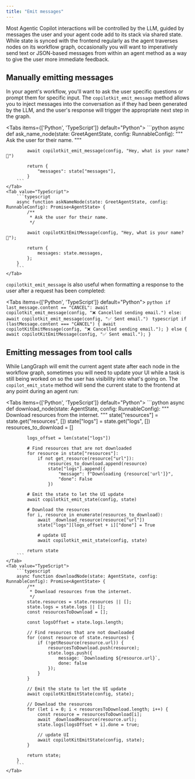 ```yaml
---
title: "Emit messages"
---
```


Most Agentic Copilot interactions will be controlled by the LLM, guided by messages the user and your agent code add to its stack via shared state. While state is synced with the frontend regularly as the agent traverses nodes on its workflow graph, occasionally you will want to imperatively send text or JSON-based messages from within an agent method as a way to give the user more immediate feedback.

## Manually emitting messages

In your agent's workflow, you'll want to ask the user specific questions or prompt them for specific input. The `copilotkit_emit_message` method allows you to inject messages into the conversation as if they had been generated by the LLM, and the user's response will trigger the appropriate next step in the graph.

<Tabs items={['Python', 'TypeScript']} default="Python">
    <Tab value="Python">
        ```python
        async def ask_name_node(state: GreetAgentState, config: RunnableConfig):
            """
            Ask the user for their name.
            """

            await copilotkit_emit_message(config, "Hey, what is your name? 🙂")

            return {
                "messages": state["messages"],
            }
        ```
    </Tab>
    <Tab value="TypeScript">
        ```typescript
        async function askNameNode(state: GreetAgentState, config: RunnableConfig): Promise<AgentState> {
            /**
             * Ask the user for their name.
             */

            await copilotKitEmitMessage(config, "Hey, what is your name? 🙂");

            return {
                messages: state.messages,
            };
        }
        ```
    </Tab>
</Tabs>

`copilotkit_emit_message` is also useful when formatting a response to the user after a request has been completed:

<Tabs items={['Python', 'TypeScript']} default="Python">
    <Tab value="Python">
        ```python
        if last_message.content == "CANCEL":
            await copilotkit_emit_message(config, "❌ Cancelled sending email.")
        else:
            await copilotkit_emit_message(config, "✅ Sent email.")
        ```
    </Tab>
    <Tab value="TypeScript">
        ```typescript
        if (lastMessage.content === "CANCEL") {
            await copilotKitEmitMessage(config, "❌ Cancelled sending email.");
        } else {
            await copilotKitEmitMessage(config, "✅ Sent email.");
        }
        ```
    </Tab>
</Tabs>


## Emitting messages from tool calls

While LangGraph will emit the current agent state after each node in the workflow graph, sometimes you will need to update your UI while a task is still being worked on so the user has visibility into what's going on. The `copilot_emit_state` method will send the current state to the frontend at any point during an agent run:

<Tabs items={['Python', 'TypeScript']} default="Python">
    <Tab value="Python">
        ```python
        async def download_node(state: AgentState, config: RunnableConfig):
            """
            Download resources from the internet.
            """
            state["resources"] = state.get("resources", [])
            state["logs"] = state.get("logs", [])
            resources_to_download = []

            logs_offset = len(state["logs"])

            # Find resources that are not downloaded
            for resource in state["resources"]:
                if not get_resource(resource["url"]):
                    resources_to_download.append(resource)
                    state["logs"].append({
                        "message": f"Downloading {resource['url']}",
                        "done": False
                    })

            # Emit the state to let the UI update
            await copilotkit_emit_state(config, state)

            # Download the resources
            for i, resource in enumerate(resources_to_download):
                await _download_resource(resource["url"])
                state["logs"][logs_offset + i]["done"] = True

                # update UI
                await copilotkit_emit_state(config, state)

            return state
        ```
    </Tab>
    <Tab value="TypeScript">
        ```typescript
        async function downloadNode(state: AgentState, config: RunnableConfig): Promise<AgentState> {
            /**
             * Download resources from the internet.
             */
            state.resources = state.resources || [];
            state.logs = state.logs || [];
            const resourcesToDownload = [];

            const logsOffset = state.logs.length;

            // Find resources that are not downloaded
            for (const resource of state.resources) {
                if (!getResource(resource.url)) {
                    resourcesToDownload.push(resource);
                    state.logs.push({
                        message: `Downloading ${resource.url}`,
                        done: false
                    });
                }
            }

            // Emit the state to let the UI update
            await copilotKitEmitState(config, state);

            // Download the resources
            for (let i = 0; i < resourcesToDownload.length; i++) {
                const resource = resourcesToDownload[i];
                await _downloadResource(resource.url);
                state.logs[logsOffset + i].done = true;

                // update UI
                await copilotKitEmitState(config, state);
            }

            return state;
        }
        ```
    </Tab>
</Tabs>